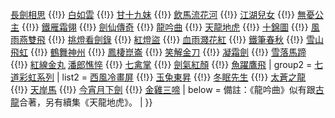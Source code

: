 {{Navbox
| name = 蕭逸作品
| title=[[蕭逸]]作品
| style = text-align:left;
| groupstyle = width:15%;text-align:right;
| group1 = [[武俠小說]]
| list1 = [[馬鳴風蕭蕭]] {{!}} [[長劍相思]] {{!}} [[白如雲]] {{!}} [[甘十九妹]] {{!}} [[飲馬流花河]] {{!}} [[江湖兒女 (小說)|江湖兒女]] {{!}} [[無憂公主]] {{!}} [[鐵雁霜翎]] {{!}} [[劍仙傳奇]] {{!}} [[龍吟曲 (小說)|龍吟曲]] {{!}} [[天龍地虎]] {{!}} [[十錦圖]] {{!}} [[風雨燕雙飛]] {{!}} [[挑燈看劍錄]] {{!}} [[紅燈盜]] {{!}} [[血雨濺花紅]] {{!}} [[鐵筆春秋]] {{!}} [[雪山飛虹]] {{!}} [[鶴舞神州]] {{!}} [[鳳棲崑崙]] {{!}} [[笑解金刀]] {{!}} [[凝霜劍]] {{!}} [[雪落馬蹄]] {{!}} [[紅線金丸]] [[潘郎憔悴]] {{!}} [[七禽掌]] {{!}} [[劍氣紅顏]] {{!}} [[魚躍鷹飛]]
| group2 = [[七道彩虹系列]]
| list2 = [[西風冷畫屏]] {{!}} [[玉兔東昇]] {{!}} [[冬眠先生]] {{!}} [[太蒼之龍]] {{!}} [[天岸馬]] {{!}} [[今宵月下劍]] {{!}} [[金雞三啼]]
| below = 備註：《龍吟曲》似有跟[[古龍]]合著，另有續集《天龍地虎》。
|
}}